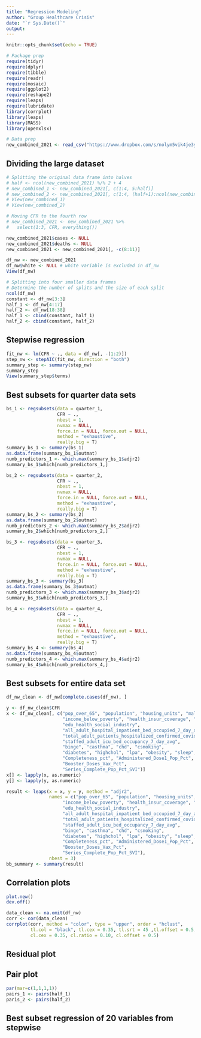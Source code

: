```yaml
---
title: "Regression Modeling"
author: "Group Healthcare Crisis"
date: "`r Sys.Date()`"
output: 
---
```


```r
knitr::opts_chunk$set(echo = TRUE)
```

```r
# Package prep
require(tidyr)
require(dplyr)
require(tibble)
require(readr)
require(mosaic)
require(ggplot2)
require(reshape2)
require(leaps)
require(lubridate)
library(corrplot)
library(leaps)
library(MASS)
library(openxlsx)

# Data prep
new_combined_2021 <- read_csv("https://www.dropbox.com/s/nolym5vik4je3yu/final_merged_data.csv?dl=1")
```

## Dividing the large dataset

```r
# Splitting the original data frame into halves
# half <- ncol(new_combined_2021) %/% 2 + 4
# new_combined_1 <- new_combined_2021[, c(1:4, 5:half)]
# new_combined_2 <- new_combined_2021[, c(1:4, (half+1):ncol(new_combined_2021))]
# View(new_combined_1)
# View(new_combined_2)

# Moving CFR to the fourth row
# new_combined_2021 <- new_combined_2021 %>% 
#   select(1:3, CFR, everything())

new_combined_2021$cases <- NULL
new_combined_2021$deaths <- NULL
new_combined_2021 <- new_combined_2021[, -c(8:11)]

df_nw <- new_combined_2021
df_nw$white <- NULL # white variable is excluded in df_nw
View(df_nw)

# Splitting into four smaller data frames
# Determine the number of splits and the size of each split
ncol(df_nw)
constant <- df_nw[3:3]
half_1 <- df_nw[4:17]
half_2 <- df_nw[18:38]
half_1 <- cbind(constant, half_1)
half_2 <- cbind(constant, half_2)
```

## Stepwise regression

```r
fit_nw <- lm(CFR ~ ., data = df_nw[, -(1:2)])
step_nw <- stepAIC(fit_nw, direction = "both")
summary_step <- summary(step_nw)
summary_step
View(summary_step$terms)
```

## Best subsets for quarter data sets
```r
bs_1 <- regsubsets(data = quarter_1, 
                   CFR ~ ., 
                   nbest = 1, 
                   nvmax = NULL, 
                   force.in = NULL, force.out = NULL, 
                   method = "exhaustive", 
                   really.big = T)
summary_bs_1 <- summary(bs_1)
as.data.frame(summary_bs_1$outmat)
numb_predictors_1 <- which.max(summary_bs_1$adjr2)
summary_bs_1$which[numb_predictors_1,]

bs_2 <- regsubsets(data = quarter_2, 
                   CFR ~ ., 
                   nbest = 1, 
                   nvmax = NULL, 
                   force.in = NULL, force.out = NULL, 
                   method = "exhaustive", 
                   really.big = T)
summary_bs_2 <- summary(bs_2)
as.data.frame(summary_bs_2$outmat)
numb_predictors_2 <- which.max(summary_bs_2$adjr2)
summary_bs_2$which[numb_predictors_2,]

bs_3 <- regsubsets(data = quarter_3, 
                   CFR ~ ., 
                   nbest = 1, 
                   nvmax = NULL, 
                   force.in = NULL, force.out = NULL, 
                   method = "exhaustive", 
                   really.big = T)
summary_bs_3 <- summary(bs_3)
as.data.frame(summary_bs_3$outmat)
numb_predictors_3 <- which.max(summary_bs_3$adjr2)
summary_bs_3$which[numb_predictors_3,]

bs_4 <- regsubsets(data = quarter_4, 
                   CFR ~ ., 
                   nbest = 1, 
                   nvmax = NULL, 
                   force.in = NULL, force.out = NULL, 
                   method = "exhaustive", 
                   really.big = T)
summary_bs_4 <- summary(bs_4)
as.data.frame(summary_bs_4$outmat)
numb_predictors_4 <- which.max(summary_bs_4$adjr2)
summary_bs_4$which[numb_predictors_4,]
```

## Best subsets for entire data set
```r
df_nw_clean <- df_nw[complete.cases(df_nw), ]

y <- df_nw_clean$CFR
x <- df_nw_clean[, c("pop_over_65", "population", "housing_units", "male", "under18", "commute",
                     "income_below_poverty", "health_insur_coverage", "household_income",
                     "edu_health_social_industry",
                     "all_adult_hospital_inpatient_bed_occupied_7_day_avg",
                     "total_adult_patients_hospitalized_confirmed_covid_7_day_avg",
                     "staffed_adult_icu_bed_occupancy_7_day_avg",
                     "binge", "casthma", "chd", "csmoking",
                     "diabetes", "highchol", "lpa", "obesity", "sleep",
                     "Completeness_pct", "Administered_Dose1_Pop_Pct",
                     "Booster_Doses_Vax_Pct",
                     "Series_Complete_Pop_Pct_SVI")]
x[] <- lapply(x, as.numeric)
y[] <- lapply(y, as.numeric)

result <- leaps(x = x, y = y, method = "adjr2", 
                names = c("pop_over_65", "population", "housing_units", "male", "under18", "commute",
                     "income_below_poverty", "health_insur_coverage", "household_income",
                     "edu_health_social_industry",
                     "all_adult_hospital_inpatient_bed_occupied_7_day_avg",
                     "total_adult_patients_hospitalized_confirmed_covid_7_day_avg",
                     "staffed_adult_icu_bed_occupancy_7_day_avg",
                     "binge", "casthma", "chd", "csmoking",
                     "diabetes", "highchol", "lpa", "obesity", "sleep",
                     "Completeness_pct", "Administered_Dose1_Pop_Pct",
                     "Booster_Doses_Vax_Pct",
                     "Series_Complete_Pop_Pct_SVI"), 
                nbest = 3)
bb_summary <- summary(result)
```

## Correlation plots
```r
plot.new()
dev.off()

data_clean <- na.omit(df_nw)
corr <- cor(data_clean)
corrplot(corr, method = "color", type = "upper", order = "hclust", 
         tl.col = "black", tl.cex = 0.35, tl.srt = 45 ,tl.offset = 0.5, 
         cl.cex = 0.35, cl.ratio = 0.10, cl.offset = 0.5)
```

## Residual plot

## Pair plot
```r
par(mar=c(1,1,1,1))
pairs_1 <- pairs(half_1)
paris_2 <- pairs(half_2)
```

## Best subset regression of 20 variables from stepwise

```r

```
